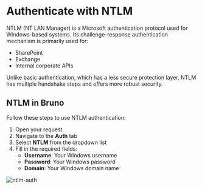 # Authenticate with NTLM 

NTLM (NT LAN Manager) is a Microsoft authentication protocol used for Windows-based systems. Its challenge-response authentication mechanism is primarily used for:
- SharePoint
- Exchange
- Internal corporate APIs

Unlike basic authentication, which has a less secure protection layer, NTLM has multiple handshake steps and offers more robust security.

## NTLM in Bruno

Follow these steps to use NTLM authentication:

1. Open your request
2. Navigate to the **Auth** tab
3. Select **NTLM** from the dropdown list
4. Fill in the required fields:
   - **Username**: Your Windows username
   - **Password**: Your Windows password
   - **Domain**: Your Windows domain name

![ntlm-auth](/screenshots/auth/ntlm-auth.webp)
